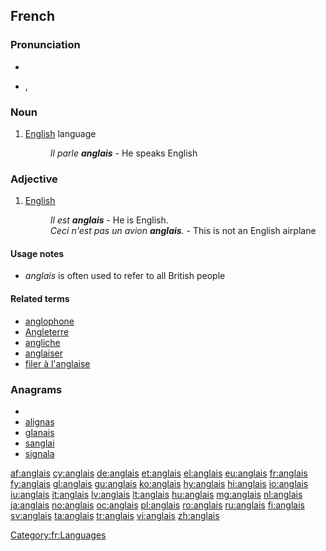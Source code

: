 {{also|Anglais}}
==French==

===Pronunciation===
* {{audio|Fr-anglais-fr.ogg|audio}}
* {{IPA|/ɑ̃.ɡlɛ/|lang=fr}}, {{SAMPA|/A~.glE/}}

===Noun===
{{fr-noun-unc|m}}

# [[English]] language
#: ''Il parle '''anglais''''' - He speaks English

===Adjective===
{{fr-adj|mp=anglais}}

# [[English]]
#: ''Il est '''anglais''''' - He is English.
#: ''Ceci n'est pas un avion '''anglais'''.'' - This is not an English airplane

====Usage notes====
*''anglais'' is often used to refer to all British people

====Related terms====
* [[anglophone]]
* [[Angleterre]]
* [[angliche]]
* [[anglaiser]]
* [[filer à l'anglaise]]

===Anagrams===
* {{alphagram|aagilns}}
* [[alignas#French|alignas]]
* [[glanais#French|glanais]]
* [[sanglai#French|sanglai]]
* [[signala#French|signala]]

[[Category:fr:Languages]]

[[af:anglais]]
[[cy:anglais]]
[[de:anglais]]
[[et:anglais]]
[[el:anglais]]
[[eu:anglais]]
[[fr:anglais]]
[[fy:anglais]]
[[gl:anglais]]
[[gu:anglais]]
[[ko:anglais]]
[[hy:anglais]]
[[hi:anglais]]
[[io:anglais]]
[[iu:anglais]]
[[it:anglais]]
[[lv:anglais]]
[[lt:anglais]]
[[hu:anglais]]
[[mg:anglais]]
[[nl:anglais]]
[[ja:anglais]]
[[no:anglais]]
[[oc:anglais]]
[[pl:anglais]]
[[ro:anglais]]
[[ru:anglais]]
[[fi:anglais]]
[[sv:anglais]]
[[ta:anglais]]
[[tr:anglais]]
[[vi:anglais]]
[[zh:anglais]]